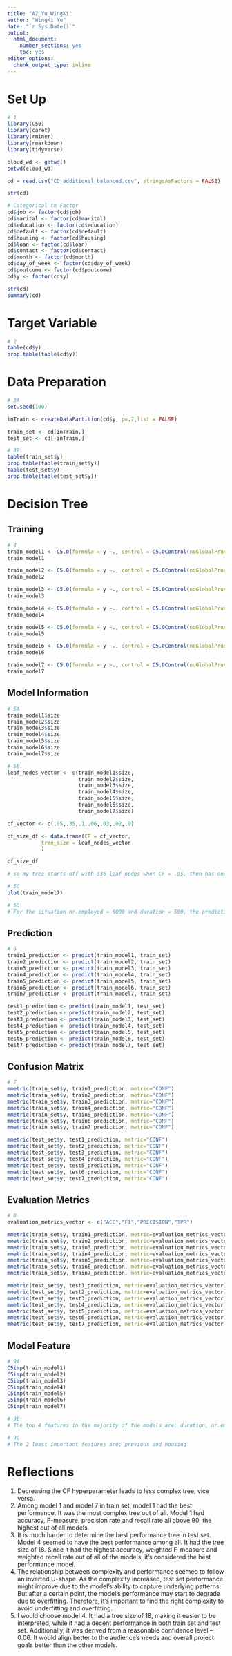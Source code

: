 ```yaml
---
title: "A2_Yu_WingKi"
author: "WingKi Yu"
date: "`r Sys.Date()`"
output: 
  html_document:
    number_sections: yes
    toc: yes
editor_options: 
  chunk_output_type: inline
---
```


# Set Up

```r
# 1
library(C50)
library(caret)
library(rminer)
library(rmarkdown)
library(tidyverse) 

cloud_wd <- getwd()
setwd(cloud_wd)

cd = read.csv("CD_additional_balanced.csv", stringsAsFactors = FALSE)

str(cd)

# Categorical to Factor
cd$job <- factor(cd$job)
cd$marital <- factor(cd$marital)
cd$education <- factor(cd$education)
cd$default <- factor(cd$default)
cd$housing <- factor(cd$housing)
cd$loan <- factor(cd$loan)
cd$contact <- factor(cd$contact)
cd$month <- factor(cd$month)
cd$day_of_week <- factor(cd$day_of_week)
cd$poutcome <- factor(cd$poutcome)
cd$y <- factor(cd$y)

str(cd)
summary(cd)
```

# Target Variable

```r
# 2
table(cd$y)
prop.table(table(cd$y))

```

# Data Preparation

```r
# 3A
set.seed(100)

inTrain <- createDataPartition(cd$y, p=.7,list = FALSE)

train_set <- cd[inTrain,]
test_set <- cd[-inTrain,]

# 3B
table(train_set$y)
prop.table(table(train_set$y))
table(test_set$y)
prop.table(table(test_set$y))

```
# Decision Tree
## Training

```r
# 4
train_model1 <- C5.0(formula = y ~., control = C5.0Control(noGlobalPruning=FALSE, CF=.95, earlyStopping = FALSE), data = train_set)
train_model1

train_model2 <- C5.0(formula = y ~., control = C5.0Control(noGlobalPruning=FALSE, CF=.35, earlyStopping = FALSE), data = train_set)
train_model2

train_model3 <- C5.0(formula = y ~., control = C5.0Control(noGlobalPruning=FALSE, CF=.1, earlyStopping = FALSE), data = train_set)
train_model3

train_model4 <- C5.0(formula = y ~., control = C5.0Control(noGlobalPruning=FALSE, CF=.06, earlyStopping = FALSE), data = train_set)
train_model4

train_model5 <- C5.0(formula = y ~., control = C5.0Control(noGlobalPruning=FALSE, CF=.03, earlyStopping = FALSE), data = train_set)
train_model5

train_model6 <- C5.0(formula = y ~., control = C5.0Control(noGlobalPruning=FALSE, CF=.02, earlyStopping = FALSE), data = train_set)
train_model6

train_model7 <- C5.0(formula = y ~., control = C5.0Control(noGlobalPruning=FALSE, CF=.0, earlyStopping = FALSE), data = train_set) # 12 leaf
train_model7
```

## Model Information
```r
# 5A
train_model1$size
train_model2$size
train_model3$size
train_model4$size
train_model5$size
train_model6$size
train_model7$size

# 5B
leaf_nodes_vector <- c(train_model1$size, 
                       train_model2$size, 
                       train_model3$size, 
                       train_model4$size, 
                       train_model5$size, 
                       train_model6$size, 
                       train_model7$size)

cf_vector <- c(.95,.35,.1,.06,.03,.02,.0)

cf_size_df <- data.frame(CF = cf_vector,
           tree_size = leaf_nodes_vector
           )

cf_size_df

# so my tree starts off with 336 leaf nodes when CF = .95, then has only 5 leaf nodes when CF = 0. The lower the CF the less complex the tree. 

# 5C
plot(train_model7)

# 5D
# For the situation nr.employed = 6000 and duration = 500, the prediction is that the majority of clients have subscribed a certified term deposit (CD). Since nr.employed is 6000, which is greater than 5076.2, we follow the tree to leaf 3 (duration). Then, with duration of 500 that is greater than 446, we can predict that there are more clients subscribing a CD by checking out leaf node 9.
```


## Prediction
```r
# 6
train1_prediction <- predict(train_model1, train_set)
train2_prediction <- predict(train_model2, train_set)
train3_prediction <- predict(train_model3, train_set)
train4_prediction <- predict(train_model4, train_set)
train5_prediction <- predict(train_model5, train_set)
train6_prediction <- predict(train_model6, train_set)
train7_prediction <- predict(train_model7, train_set)

test1_prediction <- predict(train_model1, test_set)
test2_prediction <- predict(train_model2, test_set)
test3_prediction <- predict(train_model3, test_set)
test4_prediction <- predict(train_model4, test_set)
test5_prediction <- predict(train_model5, test_set)
test6_prediction <- predict(train_model6, test_set)
test7_prediction <- predict(train_model7, test_set)

```

## Confusion Matrix
```r
# 7
mmetric(train_set$y, train1_prediction, metric="CONF")
mmetric(train_set$y, train2_prediction, metric="CONF")
mmetric(train_set$y, train3_prediction, metric="CONF")
mmetric(train_set$y, train4_prediction, metric="CONF")
mmetric(train_set$y, train5_prediction, metric="CONF")
mmetric(train_set$y, train6_prediction, metric="CONF")
mmetric(train_set$y, train7_prediction, metric="CONF")

mmetric(test_set$y, test1_prediction, metric="CONF")
mmetric(test_set$y, test2_prediction, metric="CONF")
mmetric(test_set$y, test3_prediction, metric="CONF")
mmetric(test_set$y, test4_prediction, metric="CONF")
mmetric(test_set$y, test5_prediction, metric="CONF")
mmetric(test_set$y, test6_prediction, metric="CONF")
mmetric(test_set$y, test7_prediction, metric="CONF")

```

## Evaluation Metrics
```r
# 8
evaluation_metrics_vector <- c("ACC","F1","PRECISION","TPR")

mmetric(train_set$y, train1_prediction, metric=evaluation_metrics_vector)
mmetric(train_set$y, train2_prediction, metric=evaluation_metrics_vector)
mmetric(train_set$y, train3_prediction, metric=evaluation_metrics_vector)
mmetric(train_set$y, train4_prediction, metric=evaluation_metrics_vector)
mmetric(train_set$y, train5_prediction, metric=evaluation_metrics_vector)
mmetric(train_set$y, train6_prediction, metric=evaluation_metrics_vector)
mmetric(train_set$y, train7_prediction, metric=evaluation_metrics_vector)

mmetric(test_set$y, test1_prediction, metric=evaluation_metrics_vector)
mmetric(test_set$y, test2_prediction, metric=evaluation_metrics_vector)
mmetric(test_set$y, test3_prediction, metric=evaluation_metrics_vector)
mmetric(test_set$y, test4_prediction, metric=evaluation_metrics_vector)
mmetric(test_set$y, test5_prediction, metric=evaluation_metrics_vector)
mmetric(test_set$y, test6_prediction, metric=evaluation_metrics_vector)
mmetric(test_set$y, test7_prediction, metric=evaluation_metrics_vector)


```


## Model Feature
```r
# 9A
C5imp(train_model1)
C5imp(train_model2)
C5imp(train_model3)
C5imp(train_model4)
C5imp(train_model5)
C5imp(train_model6)
C5imp(train_model7)

# 9B
# The top 4 features in the majority of the models are: duration, nr.employed, month and poutcome

# 9C
# The 2 least important features are: previous and housing

```



# Reflections
1.	Decreasing the CF hyperparameter leads to less complex tree, vice versa.
2.	Among model 1 and model 7 in train set, model 1 had the best performance. It was the most complex tree out of all. Model 1 had accuracy, F-measure, precision rate and recall rate all above 90, the highest out of all models.
3.	It is much harder to determine the best performance tree in test set. Model 4 seemed to have the best performance among all. It had the tree size of 18. Since it had the highest accuracy, weighted F-measure and weighted recall rate out of all of the models, it’s considered the best performance model.
4.	The relationship between complexity and performance seemed to follow an inverted U-shape. As the complexity increased, test set performance might improve due to the model's ability to capture underlying patterns. But after a certain point, the model’s performance may start to degrade due to overfitting. Therefore, it’s important to find the right complexity to avoid underfitting and overfitting.
5.	I would choose model 4. It had a tree size of 18, making it easier to be interpreted, while it had a decent performance in both train set and test set. Additionally, it was derived from a reasonable confidence level – 0.06. It would align better to the audience’s needs and overall project goals better than the other models.

